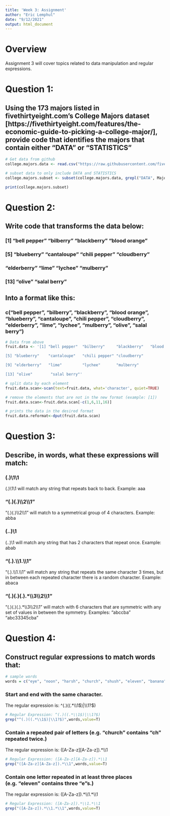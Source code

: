 ---
title: 'Week 3: Assignment'
author: "Eric Lemphul"
date: "9/12/2021"
output: html_document
---

# Overview

Assignment 3 will cover topics related to data manipulation and regular expressions.

# Question 1:
## Using the 173 majors listed in fivethirtyeight.com’s College Majors dataset [https://fivethirtyeight.com/features/the-economic-guide-to-picking-a-college-major/], provide code that identifies the majors that contain either "DATA" or "STATISTICS"

```{r}
# Get data from github
college.majors.data <- read.csv("https://raw.githubusercontent.com/fivethirtyeight/data/master/college-majors/majors-list.csv")

# subset data to only include DATA and STATISTICS
college.majors.subset <- subset(college.majors.data, grepl("DATA", Major) | grepl("STATISTICS", Major)) # grepl() returns TRUE if condition is met

print(college.majors.subset)
```


# Question 2:
## Write code that transforms the data below:

### [1] "bell pepper"  "bilberry"     "blackberry"   "blood orange"

### [5] "blueberry"    "cantaloupe"   "chili pepper" "cloudberry"  

###  "elderberry"   "lime"         "lychee"       "mulberry"    

### [13] "olive"        "salal berry"

## Into a format like this:

### c("bell pepper", "bilberry", "blackberry", "blood orange", "blueberry", "cantaloupe", "chili pepper", "cloudberry", "elderberry", "lime", "lychee", "mulberry", "olive", "salal berry")


```{r}
# Data from above
fruit.data <- '[1] "bell pepper"  "bilberry"     "blackberry"   "blood orange"

[5] "blueberry"    "cantaloupe"   "chili pepper" "cloudberry"  

[9] "elderberry"   "lime"         "lychee"       "mulberry"    

[13] "olive"        "salal berry"'

# split data by each element
fruit.data.scan<-scan(text=fruit.data, what='character', quiet=TRUE)

# remove the elements that are not in the new format (example: [1])
fruit.data.scan<-fruit.data.scan[-c(1,6,11,16)]

# prints the data in the desired format
fruit.data.reformat<-dput(fruit.data.scan)
```

# Question 3:
## Describe, in words, what these expressions will match:




### (.)\1\1

(.)\1\1 will match any string that repeats back to back. Example: aaa


### "(.)(.)\\\2\\\1"

"(.)(.)\\\2\\\1" will match to a symmetrical group of 4 characters. Example: abba

### (..)\1


(..)\1 will match any string that has 2 characters that repeat once. Example: abab

### "(.).\\\1.\\\1"

"(.).\\\1.\\\1" will match any string that repeats the same character 3 times, but in between each repeated character there is a random character. Example: abaca

### "(.)(.)(.).*\\\3\\\2\\\1"

"(.)(.)(.).*\\\3\\\2\\\1" will match with 6 characters that are symmetric with any set of values in between the symmetry. Examples: "abccba"   "abc33345cba"


# Question 4:
## Construct regular expressions to match words that:

```{r}
# sample words
words = c("eye", "noon", "harsh", "church", "shush", "eleven", "banana", "eevee")
```

### Start and end with the same character.

The regular expression is: ^(.)((.*\\\1\$)|\\\1?\$)
```{r}
# Regular Expression: ^(.)((.*\\1$)|\\1?$)
grep("^(.)((.*\\1$)|\\1?$)",words,value=T)
```

### Contain a repeated pair of letters (e.g. "church" contains "ch" repeated twice.)

The regular expression is: ([A-Za-z][A-Za-z]).*\\\1
```{r}
# Regular Expression: ([A-Za-z][A-Za-z]).*\\1
grep("([A-Za-z][A-Za-z]).*\\1",words,value=T)
```

### Contain one letter repeated in at least three places (e.g. "eleven" contains three "e"s.)

The regular expression is: ([A-Za-z]).\*\\\1.\*\\\1
```{r}
# Regular Expression: ([A-Za-z]).*\\1.*\\1
grep("([A-Za-z]).*\\1.*\\1",words,value=T)
```
